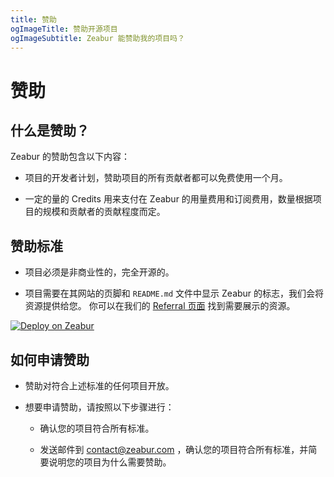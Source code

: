```yaml
---
title: 赞助
ogImageTitle: 赞助开源项目
ogImageSubtitle: Zeabur 能赞助我的项目吗？
---
```


# 赞助

## 什么是赞助？

Zeabur 的赞助包含以下内容：

- 项目的开发者计划，赞助项目的所有贡献者都可以免费使用一个月。

- 一定的量的 Credits 用来支付在 Zeabur 的用量费用和订阅费用，数量根据项目的规模和贡献者的贡献程度而定。

## 赞助标准

- 项目必须是非商业性的，完全开源的。

- 项目需要在其网站的页脚和 `README.md` 文件中显示 Zeabur 的标志，我们会将资源提供给您。
你可以在我们的 [Referral 页面](https://dash.zeabur.com/account/referral) 找到需要展示的资源。

[![Deploy on Zeabur](https://zeabur.com/deployed-on-zeabur-dark.svg)](https://dash.zeabur.com/account/referral)

## 如何申请赞助

- 赞助对符合上述标准的任何项目开放。

- 想要申请赞助，请按照以下步骤进行：

    - 确认您的项目符合所有标准。

    - 发送邮件到 contact@zeabur.com ，确认您的项目符合所有标准，并简要说明您的项目为什么需要赞助。